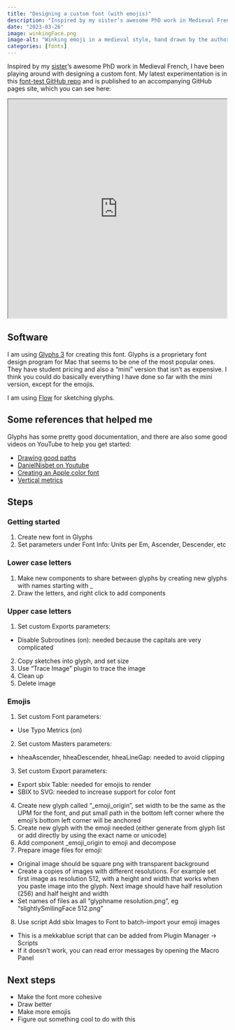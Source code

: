 ```yaml
---
title: "Designing a custom font (with emojis)"
description: "Inspired by my sister’s awesome PhD work in Medieval French, I have been playing around with designing a custom font."
date: "2023-03-26"
image: winkingFace.png
image-alt: "Winking emoji in a medieval style, hand drawn by the author"
categories: [fonts]
---
```


Inspired by my [sister](https://twitter.com/loren325)'s awesome PhD work in Medieval French, I have been playing around with designing a custom font. My latest experimentation is in this [font-test GitHub repo](https://github.com/lindsayevanslee/font-test) and is published to an accompanying GitHub pages site, which you can see here:

```{=html}
<iframe width="500" height="500" src="https://lindsayevanslee.github.io/font-test/font-test.html" title="Font test"></iframe>
```
## Software

I am using [Glyphs 3](https://glyphsapp.com) for creating this font. Glyphs is a proprietary font design program for Mac that seems to be one of the most popular ones. They have student pricing and also a "mini" version that isn't as expensive. I think you could do basically everything I have done so far with the mini version, except for the emojis.

I am using [Flow](https://moleskinestudio.com/support/flow/introduction/flow-overview/) for sketching glyphs.

## Some references that helped me

Glyphs has some pretty good documentation, and there are also some good videos on YouTube to help you get started:

-   [Drawing good paths](https://glyphsapp.com/learn/drawing-good-paths)
-   [DanielNisbet on Youtube](https://www.youtube.com/@DanielNisbet)
-   [Creating an Apple color font](https://glyphsapp.com/learn/creating-an-apple-color-font)
-   [Vertical metrics](https://glyphsapp.com/learn/vertical-metrics)

## Steps

### Getting started

1.  Create new font in Glyphs
2.  Set parameters under Font Info: Units per Em, Ascender, Descender, etc

### Lower case letters

1.  Make new components to share between glyphs by creating new glyphs with names starting with \_
2.  Draw the letters, and right click to add components

### Upper case letters

1.  Set custom Exports parameters:

-   Disable Subroutines (on): needed because the capitals are very complicated

2.  Copy sketches into glyph, and set size
3.  Use "Trace Image" plugin to trace the image
4.  Clean up
5.  Delete image

### Emojis

1.  Set custom Font parameters:

-   Use Typo Metrics (on)

2.  Set custom Masters parameters:

-   hheaAscender, hheaDescender, hheaLineGap: needed to avoid clipping

3.  Set custom Export parameters:

-   Export sbix Table: needed for emojis to render
-   SBIX to SVG: needed to increase support for color font

4.  Create new glyph called "\_emoji_origin", set width to be the same as the UPM for the font, and put small path in the bottom left corner where the emoji's bottom left corner will be anchored
5.  Create new glyph with the emoji needed (either generate from glyph list or add directly by using the exact name or unicode)
6.  Add component \_emoji_origin to emoji and decompose
7.  Prepare image files for emoji:

-   Original image should be square png with transparent background
-   Create a copies of images with different resolutions. For example set first image as resolution 512, with a height and width that works when you paste image into the glyph. Next image should have half resolution (256) and half height and width
-   Set names of files as all "glyphname resolution.png", eg "slightlySmilingFace 512.png"

8.  Use script Add sbix Images to Font to batch-import your emoji images

-   This is a mekkablue script that can be added from Plugin Manager -\> Scripts
-   If it doesn't work, you can read error messages by opening the Macro Panel

## Next steps

-   Make the font more cohesive
-   Draw better
-   Make more emojis
-   Figure out something cool to do with this
